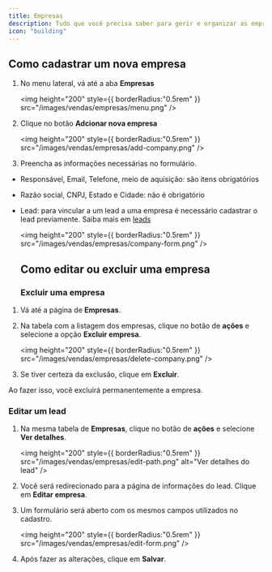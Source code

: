 ```yaml
---
title: Empresas
description: Tudo que você precisa saber para gerir e organizar as empresas.
icon: "building"
---
```


## Como cadastrar um nova empresa

1. No menu lateral, vá até a aba **Empresas**

   <img
     height="200"
     style={{ borderRadius:"0.5rem" }}
     src="/images/vendas/empresas/menu.png"
   />
2. Clique no botão **Adcionar nova empresa**

   <img
     height="200"
     style={{ borderRadius:"0.5rem" }}
     src="/images/vendas/empresas/add-company.png"
   />
3. Preencha as informações necessárias no formulário.

- Responsável, Email, Telefone,  meio de aquisição: são itens obrigatórios
- Razão social, CNPJ, Estado e Cidade: não é obrigatório
- Lead: para vincular a um lead a uma empresa é necessário cadastrar o lead previamente. Saiba mais em [leads](/vendas/leads)

   <img
     height="200"
     style={{ borderRadius:"0.5rem" }}
     src="/images/vendas/empresas/company-form.png"
   />

  ## Como editar ou excluir uma empresa

  ### Excluir uma empresa

1. Vá até a página de **Empresas**.
2. Na tabela com a listagem dos empresas, clique no botão de **ações** e selecione a opção **Excluir empresa**.

   <img
     height="200"
     style={{ borderRadius:"0.5rem" }}
     src="/images/vendas/empresas/delete-company.png"
   />
3. Se tiver certeza da exclusão, clique em **Excluir**.

<Warning>
  Ao fazer isso, você excluirá permanentemente a empresa.
</Warning>

### Editar um lead

1. Na mesma tabela de **Empresas**, clique no botão de **ações** e selecione **Ver detalhes**.

   <img
     height="200"
     style={{ borderRadius:"0.5rem" }}
     src="/images/vendas/empresas/edit-path.png"
     alt="Ver detalhes do lead"
   />
2. Você será redirecionado para a página de informações do lead. Clique em **Editar empresa**.
3. Um formulário será aberto com os mesmos campos utilizados no cadastro.

   <img
     height="200"
     style={{ borderRadius:"0.5rem" }}
     src="/images/vendas/empresas/edit-form.png"
   />
4. Após fazer as alterações, clique em **Salvar**.
